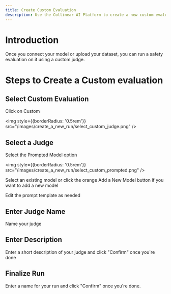 ```yaml
---
title: Create Custom Evaluation
description: Use the Collinear AI Platform to create a new custom evaluation
---
```

# Introduction

Once you connect your model or upload your dataset, you can run a safety evaluation on it using a custom judge.

# Steps to Create a Custom evaluation 

## Select Custom Evaluation
Click on Custom 

<img
    style={{borderRadius: '0.5rem'}}
    src="/images/create_a_new_run/select_custom_judge.png"
/>

## Select a Judge
Select the Prompted Model option

<img
    style={{borderRadius: '0.5rem'}}
    src="/images/create_a_new_run/select_custom_prompted.png"
/>

Select an existing model or click the orange Add a New Model button if you want to add a new model

Edit the prompt template as needed

## Enter Judge Name 
Name your judge

## Enter Description
Enter a short description of your judge and click "Confirm" once you're done

## Finalize Run 
Enter a name for your run and click "Confirm" once you're done.